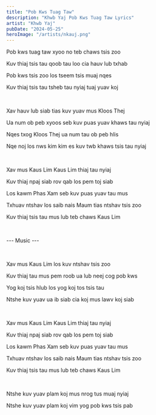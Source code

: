 ```yaml
---
title: "Pob Kws Tuag Taw"
description: "Khwb Yaj Pob Kws Tuag Taw Lyrics"
artist: "Khwb Yaj"
pubDate: "2024-05-25"
heroImage: "/artists/nkauj.png"
---
```


Pob kws tuag taw xyoo no teb chaws tsis zoo

Kuv thiaj tsis tau qoob tau loo cia hauv lub txhab

Pob kws tsis zoo los tseem tsis muaj nqes

Kuv thiaj tsis tau tsheb tau nyiaj tuaj yuav koj

<br />

Xav hauv lub siab tias kuv yuav mus Kloos Thej

Ua num ob peb xyoos seb kuv puas yuav khaws tau nyiaj

Nqes txog Kloos Thej ua num tau ob peb hlis

Nqe noj los nws kim kim es kuv twb khaws tsis tau nyiaj

<br />

Xav mus Kaus Lim Kaus Lim thiaj tau nyiaj

Kuv thiaj npaj siab rov qab los pem toj siab

Los kawm Phas Xam seb kuv puas yuav tau mus

Txhuav ntshav los saib nais Maum tias ntshav tsis zoo

Kuv thiaj tsis tau mus lub teb chaws Kaus Lim

<br />

--- Music ---

<br />

Xav mus Kaus Lim los kuv ntshav tsis zoo

Kuv thiaj tau mus pem roob ua lub neej cog pob kws

Yog koj tsis hlub los yog koj tos tsis tau

Ntshe kuv yuav ua ib siab cia koj mus lawv koj siab

<br />

Xav mus Kaus Lim Kaus Lim thiaj tau nyiaj

Kuv thiaj npaj siab rov qab los pem toj siab

Los kawm Phas Xam seb kuv puas yuav tau mus

Txhuav ntshav los saib nais Maum tias ntshav tsis zoo

Kuv thiaj tsis tau mus lub teb chaws Kaus Lim

<br />

Ntshe kuv yuav plam koj mus nrog tus muaj nyiaj

Ntshe kuv yuav plam koj vim yog pob kws tsis pab
